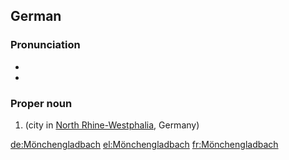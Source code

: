==German==
{{wikipedia}}
{{wikipedia|lang=de}}

===Pronunciation===
* {{IPA|[ˌmœnçn̩ˈɡlatbax]|lang=de}}
* {{audio|De-Mönchengladbach.ogg|Audio|lang=de}}

===Proper noun===
{{de-proper noun|n}}

# {{l|en|Mönchengladbach}} (city in [[North Rhine-Westphalia]], Germany)

{{catlangcode|de|Cities|Germany}}

[[de:Mönchengladbach]]
[[el:Mönchengladbach]]
[[fr:Mönchengladbach]]